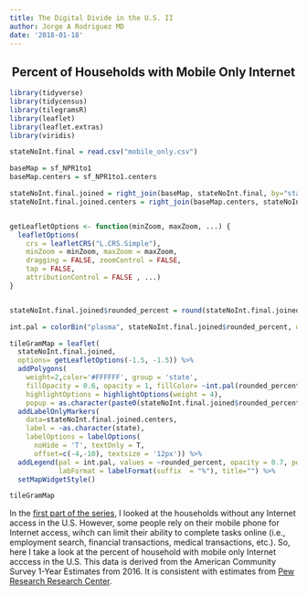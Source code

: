 ```yaml
---
title: The Digital Divide in the U.S. II
author: Jorge A Rodriguez MD
date: '2018-01-18'
---
```

<center> <h2>Percent of Households with Mobile Only Internet</h2> </center> 
```r
library(tidyverse) 
library(tidycensus) 
library(tilegramsR) 
library(leaflet)
library(leaflet.extras)
library(viridis)

stateNoInt.final = read.csv("mobile_only.csv")

baseMap = sf_NPR1to1
baseMap.centers = sf_NPR1to1.centers

stateNoInt.final.joined = right_join(baseMap, stateNoInt.final, by="state")
stateNoInt.final.joined.centers = right_join(baseMap.centers, stateNoInt.final, by="state")


getLeafletOptions <- function(minZoom, maxZoom, ...) {
  leafletOptions(
    crs = leafletCRS("L.CRS.Simple"),
    minZoom = minZoom, maxZoom = maxZoom,
    dragging = FALSE, zoomControl = FALSE,
    tap = FALSE,
    attributionControl = FALSE , ...)
}


stateNoInt.final.joined$rounded_percent = round(stateNoInt.final.joined$percent, 1)

int.pal = colorBin("plasma", stateNoInt.final.joined$rounded_percent, domain = 6:18, bins = 5, pretty = FALSE)

tileGramMap = leaflet(
  stateNoInt.final.joined,
  options= getLeafletOptions(-1.5, -1.5)) %>%
  addPolygons(
    weight=2,color='#FFFFFF', group = 'state',
    fillOpacity = 0.6, opacity = 1, fillColor= ~int.pal(rounded_percent),
    highlightOptions = highlightOptions(weight = 4), 
    popup = as.character(paste0(stateNoInt.final.joined$rounded_percent,"%"))) %>%
  addLabelOnlyMarkers(
    data=stateNoInt.final.joined.centers,
    label = ~as.character(state),
    labelOptions = labelOptions(
      noHide = 'T', textOnly = T,
      offset=c(-4,-10), textsize = '12px')) %>%
  addLegend(pal = int.pal, values = ~rounded_percent, opacity = 0.7, position = "bottomright",  
            labFormat = labelFormat(suffix  = "%"), title="") %>% 
  setMapWidgetStyle()

tileGramMap
```
In the [first part of the series](http://translatedmedicine.com/post/the-digital-divide-in-the-u-s/), I looked at the households without any Internet access in the U.S. However, some people rely on their mobile phone for Internet access, wihch can limit their ability to complete tasks online (i.e., employment search, financial transactions, medical transactions, etc.). So, here I take a look at the percent of household with mobile only Internet acccess in the U.S. This data is derived from the American Community Survey 1-Year Estimates from 2016. It is consistent with estimates from [Pew Research Research Center](http://www.pewresearch.org/fact-tank/2016/10/03/smartphones-help-those-without-broadband-get-online-but-dont-necessarily-bridge-the-digital-divide/). 


